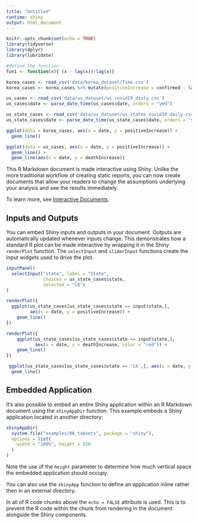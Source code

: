 ```yaml
---
title: "Untitled"
runtime: shiny
output: html_document
---
```


```r
knitr::opts_chunk$set(echo = TRUE)
library(tidyverse)
library(dplyr)
library(lubridate)
```

```r
#define the function
fun1 <- function(x){ (x - lag(x))/lag(x)}
```



```r
korea_cases <- read_csv('data/korea_dataset/Time.csv')
korea_cases <- korea_cases %>% mutate(positiveIncrease = confirmed - lag(confirmed, default = confirmed[1]))

us_cases <- read_csv('data/us_dataset/us_covid19_daily.csv')
us_cases$date <- parse_date_time(us_cases$date, orders = "ymd")

us_state_cases <- read_csv('data/us_dataset/us_states_covid19_daily.csv')
us_state_cases$date <- parse_date_time(us_state_cases$date, orders = "ymd")

```


```r
ggplot(data = korea_cases, aes(x = date, y = positiveIncrease)) +
  geom_line()
```



```r
ggplot(data = us_cases, aes(x = date, y = positiveIncrease)) +
  geom_line() +
  geom_line(aes(x = date, y = deathIncrease))
```


This R Markdown document is made interactive using Shiny. Unlike the more traditional workflow of creating static reports, you can now create documents that allow your readers to change the assumptions underlying your analysis and see the results immediately. 

To learn more, see [Interactive Documents](http://rmarkdown.rstudio.com/authoring_shiny.html).

## Inputs and Outputs

You can embed Shiny inputs and outputs in your document. Outputs are automatically updated whenever inputs change.  This demonstrates how a standard R plot can be made interactive by wrapping it in the Shiny `renderPlot` function. The `selectInput` and `sliderInput` functions create the input widgets used to drive the plot.

```r
inputPanel(
  selectInput("state", label = "State",
              choices = us_state_cases$state,
              selected = "CA")
)

renderPlot({
  ggplot(us_state_cases[us_state_cases$state == input$state,], 
         aes(x = date, y = positiveIncrease)) +
    geom_line()
})

renderPlot({
    ggplot(us_state_cases[us_state_cases$state == input$state,], 
           aes(x = date, y = deathIncrease, color = "red")) +
    geom_line()
})

```


```r
 ggplot(us_state_cases[us_state_cases$state == 'CA',], aes(x = date, y = positiveIncrease)) +
  geom_line()
```



## Embedded Application

It's also possible to embed an entire Shiny application within an R Markdown document using the `shinyAppDir` function. This example embeds a Shiny application located in another directory:

```r
shinyAppDir(
  system.file("examples/06_tabsets", package = "shiny"),
  options = list(
    width = "100%", height = 550
  )
)
```

Note the use of the `height` parameter to determine how much vertical space the embedded application should occupy.

You can also use the `shinyApp` function to define an application inline rather then in an external directory.

In all of R code chunks above the `echo = FALSE` attribute is used. This is to prevent the R code within the chunk from rendering in the document alongside the Shiny components.



